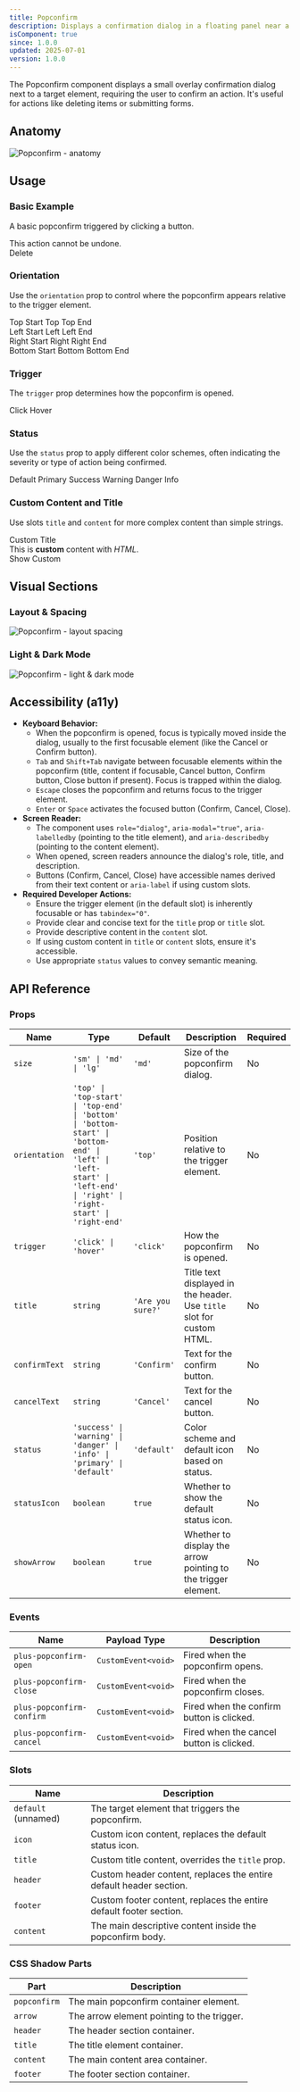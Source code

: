 ```yaml
---
title: Popconfirm
description: Displays a confirmation dialog in a floating panel near a target element.
isComponent: true
since: 1.0.0
updated: 2025-07-01
version: 1.0.0
---
```




The Popconfirm component displays a small overlay confirmation dialog next to a target element, requiring the user to confirm an action. It's useful for actions like deleting items or submitting forms.

## Anatomy

<Image src={anatomy} alt="Popconfirm - anatomy" />

## Usage

### Basic Example

A basic popconfirm triggered by clicking a button.

<CodePreview autoGeneration={true}>
  <plus-popconfirm title="Delete Item?" confirm-text="Yes, Delete" cancel-text="No">
    <div slot="content">This action cannot be undone.</div>
    <plus-button status="danger">Delete</plus-button>
  </plus-popconfirm>
</CodePreview>

### Orientation

Use the `orientation` prop to control where the popconfirm appears relative to the trigger element.

<CodePreview autoGeneration={true}>
<div>
  <plus-popconfirm orientation="top-start" title="Position Top Start">
    <plus-button>Top Start</plus-button>
  </plus-popconfirm>
  <plus-popconfirm orientation="top" title="Position Top">
    <plus-button>Top</plus-button>
  </plus-popconfirm>
  <plus-popconfirm orientation="top-end" title="Position Top End">
    <plus-button>Top End</plus-button>
  </plus-popconfirm>
</div>
<div class="flex gap-2">
  <div class="flex flex-col gap-2">
    <plus-popconfirm orientation="left-start" title="Position Left Start">
      <plus-button>Left Start</plus-button>
    </plus-popconfirm>
    <plus-popconfirm orientation="left" title="Position Left">
      <plus-button>Left</plus-button>
    </plus-popconfirm>
    <plus-popconfirm orientation="left-end" title="Position Left End">
      <plus-button>Left End</plus-button>
    </plus-popconfirm>
  </div>
  <div class="w-34">
  </div>
  <div class="flex flex-col gap-2 items-end">
    <plus-popconfirm orientation="right-start" title="Position Right Start">
      <plus-button>Right Start</plus-button>
    </plus-popconfirm>
    <plus-popconfirm orientation="right" title="Position Right">
      <plus-button>Right</plus-button>
    </plus-popconfirm>
    <plus-popconfirm orientation="right-end" title="Position Right End">
      <plus-button>Right End</plus-button>
    </plus-popconfirm>
    
  </div>
</div>
<div>
  <plus-popconfirm orientation="bottom-start" title="Position Bottom Start">
    <plus-button>Bottom Start</plus-button>
  </plus-popconfirm>
  <plus-popconfirm orientation="bottom" title="Position Bottom">
    <plus-button>Bottom</plus-button>
  </plus-popconfirm>

  <plus-popconfirm orientation="bottom-end" title="Position Bottom End">
    <plus-button>Bottom End</plus-button>
  </plus-popconfirm>
</div>
</CodePreview>

### Trigger

The `trigger` prop determines how the popconfirm is opened.

<CodePreview autoGeneration={true} horizontal>
  <plus-popconfirm trigger="click" title="Trigger Click">
    <plus-button>Click</plus-button>
  </plus-popconfirm>
  <plus-popconfirm trigger="hover" title="Trigger Hover">
    <plus-button>Hover</plus-button>
  </plus-popconfirm>
</CodePreview>

### Status

Use the `status` prop to apply different color schemes, often indicating the severity or type of action being confirmed.

<CodePreview autoGeneration={true} horizontal>
  <plus-popconfirm status="default" title="Default">
    <plus-button>Default</plus-button>
  </plus-popconfirm>
  <plus-popconfirm status="primary" title="Primary">
    <plus-button>Primary</plus-button>
  </plus-popconfirm>
  <plus-popconfirm status="success" title="Success">
    <plus-button>Success</plus-button>
  </plus-popconfirm>
  <plus-popconfirm status="warning" title="Warning">
    <plus-button>Warning</plus-button>
  </plus-popconfirm>
  <plus-popconfirm status="danger" title="Danger">
    <plus-button>Danger</plus-button>
  </plus-popconfirm>
  <plus-popconfirm status="info" title="Info">
    <plus-button>Info</plus-button>
  </plus-popconfirm>
</CodePreview>

### Custom Content and Title

Use slots `title` and `content` for more complex content than simple strings.

<CodePreview autoGeneration={true}>
  <plus-popconfirm confirm-text="OK" cancel-text="Close">
    <div slot="title" class="flex items-center gap-2">
      <i class="fa-solid fa-triangle-exclamation" style="color: orange;"></i>
      <span>Custom Title</span>
    </div>
    <div slot="content">
      This is <strong>custom</strong> content with <em>HTML</em>.
    </div>
    <plus-button>Show Custom</plus-button>
  </plus-popconfirm>
</CodePreview>

## Visual Sections

### Layout & Spacing

<Image src={layoutSpacing} alt="Popconfirm - layout spacing" />

### Light & Dark Mode

<Image src={lightDarkMode} alt="Popconfirm - light & dark mode" />

## Accessibility (a11y)

*   **Keyboard Behavior:**
    *   When the popconfirm is opened, focus is typically moved inside the dialog, usually to the first focusable element (like the Cancel or Confirm button).
    *   `Tab` and `Shift+Tab` navigate between focusable elements within the popconfirm (title, content if focusable, Cancel button, Confirm button, Close button if present). Focus is trapped within the dialog.
    *   `Escape` closes the popconfirm and returns focus to the trigger element.
    *   `Enter` or `Space` activates the focused button (Confirm, Cancel, Close).
*   **Screen Reader:**
    *   The component uses `role="dialog"`, `aria-modal="true"`, `aria-labelledby` (pointing to the title element), and `aria-describedby` (pointing to the content element).
    *   When opened, screen readers announce the dialog's role, title, and description.
    *   Buttons (Confirm, Cancel, Close) have accessible names derived from their text content or `aria-label` if using custom slots.
*   **Required Developer Actions:**
    *   Ensure the trigger element (in the default slot) is inherently focusable or has `tabindex="0"`.
    *   Provide clear and concise text for the `title` prop or `title` slot.
    *   Provide descriptive content in the `content` slot.
    *   If using custom content in `title` or `content` slots, ensure it's accessible.
    *   Use appropriate `status` values to convey semantic meaning.

## API Reference

### Props

| Name         | Type                                                                                             | Default            | Description                                                         | Required |
|--------------|--------------------------------------------------------------------------------------------------|--------------------|---------------------------------------------------------------------|----------|
| `size`       | `'sm' \| 'md' \| 'lg'`                                                                           | `'md'`             | Size of the popconfirm dialog.                                      | No       |
| `orientation`| `'top' \| 'top-start' \| 'top-end' \| 'bottom' \| 'bottom-start' \| 'bottom-end' \| 'left' \| 'left-start' \| 'left-end' \| 'right' \| 'right-start' \| 'right-end'` | `'top'`            | Position relative to the trigger element.                           | No       |
| `trigger`    | `'click' \| 'hover'`                                                                             | `'click'`          | How the popconfirm is opened.                                       | No       |
| `title`      | `string`                                                                                         | `'Are you sure?'`  | Title text displayed in the header. Use `title` slot for custom HTML. | No       |
| `confirmText`| `string`                                                                                         | `'Confirm'`        | Text for the confirm button.                                        | No       |
| `cancelText` | `string`                                                                                         | `'Cancel'`         | Text for the cancel button.                                         | No       |
| `status`     | `'success' \| 'warning' \| 'danger' \| 'info' \| 'primary' \| 'default'`                         | `'default'`        | Color scheme and default icon based on status.                      | No       |
| `statusIcon` | `boolean`                                                                                        | `true`             | Whether to show the default status icon.                            | No       |
| `showArrow`  | `boolean`                                                                                        | `true`             | Whether to display the arrow pointing to the trigger element.       | No       |

### Events

| Name                      | Payload Type        | Description                              |
|---------------------------|---------------------|------------------------------------------|
| `plus-popconfirm-open`    | `CustomEvent<void>` | Fired when the popconfirm opens.         |
| `plus-popconfirm-close`   | `CustomEvent<void>` | Fired when the popconfirm closes.        |
| `plus-popconfirm-confirm` | `CustomEvent<void>` | Fired when the confirm button is clicked. |
| `plus-popconfirm-cancel`  | `CustomEvent<void>` | Fired when the cancel button is clicked.  |

### Slots

| Name              | Description                                                      |
|-------------------|------------------------------------------------------------------|
| `default` (unnamed) | The target element that triggers the popconfirm.                 |
| `icon`            | Custom icon content, replaces the default status icon.         |
| `title`           | Custom title content, overrides the `title` prop.                |
| `header`          | Custom header content, replaces the entire default header section. |
| `footer`          | Custom footer content, replaces the entire default footer section. |
| `content`         | The main descriptive content inside the popconfirm body.         |

### CSS Shadow Parts

| Part         | Description                             |
|--------------|-----------------------------------------|
| `popconfirm` | The main popconfirm container element.  |
| `arrow`      | The arrow element pointing to the trigger. |
| `header`     | The header section container.           |
| `title`      | The title element container.            |
| `content`    | The main content area container.        |
| `footer`     | The footer section container.           |

